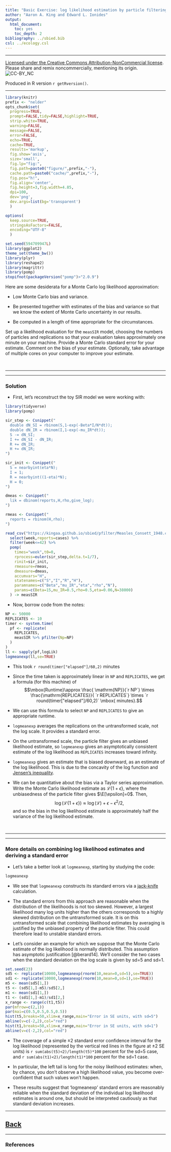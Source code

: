 ```yaml
---
title: "Basic Exercise: log likelihood estimation by particle filtering"
author: "Aaron A. King and Edward L. Ionides"
output:
  html_document:
    toc: yes
    toc_depth: 2
bibliography: ../sbied.bib
csl: ../ecology.csl
---
```


-----------------------------------

[Licensed under the Creative Commons Attribution-NonCommercial license](http://creativecommons.org/licenses/by-nc/4.0/).
Please share and remix noncommercially, mentioning its origin.  
![CC-BY_NC](../graphics/cc-by-nc.png)

Produced in R version `r getRversion()`.

-----------------------------------

```r
library(knitr)
prefix <- "nelder"
opts_chunk$set(
  progress=TRUE,
  prompt=FALSE,tidy=FALSE,highlight=TRUE,
  strip.white=TRUE,
  warning=FALSE,
  message=FALSE,
  error=FALSE,
  echo=TRUE,
  cache=TRUE,
  results='markup',
  fig.show='asis',
  size='small',
  fig.lp="fig:",
  fig.path=paste0("figure/",prefix,"-"),
  cache.path=paste0("cache/",prefix,"-"),
  fig.pos="h!",
  fig.align='center',
  fig.height=3,fig.width=4.85,
  dpi=100,
  dev='png',
  dev.args=list(bg='transparent')
  )
```
```r
options(
  keep.source=TRUE,
  stringsAsFactors=FALSE,
  encoding="UTF-8"
  )

set.seed(594709947L)
library(ggplot2)
theme_set(theme_bw())
library(plyr)
library(reshape2)
library(magrittr)
library(pomp)
stopifnot(packageVersion("pomp")>"2.0.9")
```

\newcommand\prob[1]{\mathbb{P}\left[{#1}\right]}
\newcommand\expect[1]{\mathbb{E}\left[{#1}\right]}
\newcommand\var[1]{\mathrm{Var}\left[{#1}\right]}
\newcommand\cov[2]{\mathrm{Cov}\left[{#1},{#2}\right]}
\newcommand\dist[2]{\mathrm{#1}\left(#2\right)}
\newcommand\dd[1]{d{#1}}
\newcommand\dlta[1]{{\Delta}{#1}}
\newcommand\lik{\mathcal{L}}
\newcommand\loglik{\ell}
\newcommand\R{\mathbb{R}}
\newcommand\data[1]{#1^*}
\newcommand\params{\, ; \,}
\newcommand\transpose{\scriptsize{T}}
\newcommand\eqspace{\quad\quad\quad}
\newcommand\profileloglik[1]{\ell^\mathrm{profile}_#1}


Here are some desiderata for a Monte Carlo log likelihood approximation:

- Low Monte Carlo bias and variance. 

- Be presented together with estimates of the bias and variance so that we know the extent of Monte Carlo uncertainty in our results. 

- Be computed in a length of time appropriate for the circumstances.

Set up a likelihood evaluation for the `measSIR` model, choosing the numbers of particles and replications so that your evaluation takes approximately one minute on your machine.
Provide a Monte Carlo standard error for your estimate. Comment on the bias of your estimate.
Optionally, take advantage of multiple cores on your computer to improve your estimate.

<br>

--------

---------

### Solution

- First, let's reconstruct the toy SIR model we were working with:

```r
library(tidyverse)
library(pomp)

sir_step <- Csnippet("
  double dN_SI = rbinom(S,1-exp(-Beta*I/N*dt));
  double dN_IR = rbinom(I,1-exp(-mu_IR*dt));
  S -= dN_SI;
  I += dN_SI - dN_IR;
  R += dN_IR;
  H += dN_IR;
")

sir_init <- Csnippet("
  S = nearbyint(eta*N);
  I = 1;
  R = nearbyint((1-eta)*N);
  H = 0;
")

dmeas <- Csnippet("
  lik = dbinom(reports,H,rho,give_log);
")

rmeas <- Csnippet("
  reports = rbinom(H,rho);
")

read_csv("https://kingaa.github.io/sbied/pfilter/Measles_Consett_1948.csv") %>%
  select(week,reports=cases) %>%
  filter(week<=42) %>%
  pomp(
    times="week",t0=0,
    rprocess=euler(sir_step,delta.t=1/7),
    rinit=sir_init,
    rmeasure=rmeas,
    dmeasure=dmeas,
    accumvars="H",
    statenames=c("S","I","R","H"),
    paramnames=c("Beta","mu_IR","eta","rho","N"),
    params=c(Beta=15,mu_IR=0.5,rho=0.5,eta=0.06,N=38000)
  ) -> measSIR
```

- Now, borrow code from the notes:

```r
NP <- 50000
REPLICATES <- 10
timer <- system.time(
  pf <- replicate(
    REPLICATES,
    measSIR %>% pfilter(Np=NP)
  )
)
ll <- sapply(pf,logLik)
logmeanexp(ll,se=TRUE)
```

- This took `r round(timer["elapsed"]/60,2)` minutes

- Since the time taken is approximately linear in `NP` and `REPLICATES`, we get a formula (for this machine) of
$$\mbox{Runtime}\approx \frac{ \mathrm{NP}}{`r NP`} \times \frac{\mathrm{REPLICATES}}{ `r REPLICATES`} \times `r round(timer["elapsed"]/60,2)` \mbox{ minutes}.$$

- We can use this formula to select  `NP` and `REPLICATES` to give an appropriate runtime.

- `logmeanexp` averages the replications on the untransformed scale, not the log scale. It provides a standard error.

- On the untransformed scale, the particle filter gives an unbiased likelihood estimate, so `logmeanexp` gives an asymptotically consistent estimate of the log likelihood as `REPLICATES` increases toward infinity.

- `logmeanexp` gives an estimate that is biased downward, as an estimate of the log likelihood. This is due to the concavity of the log function and [Jensen's inequality](https://en.wikipedia.org/wiki/Jensen%27s_inequality). 

- We can be quantitative about the bias via a Taylor series approximation.
Write the Monte Carlo likelihood estimate as $\lik\{1+\epsilon\}$, where the unbiasedness of the particle filter gives $\E[\epsilon]=0$. Then,
$$\log\big(\lik\{1+\epsilon\}\big)\approx \log(\lik)+\epsilon-\epsilon^2/2,$$
and so the bias in the log likelihood estimate is approximately half the variance of the log likelihood estimate.

<br>

------------

-----------

### More details on combining log likelihood estimates and deriving a standard error

- Let's take a better look at `logmeanexp`, starting by studying the code:

```r
logmeanexp
```

- We see that `logmeanexp` constructs its standard errors via a [jack-knife](https://en.wikipedia.org/wiki/Jackknife_resampling) calculation.


- The standard errors from this approach are reasonable when the distribution of the likelihoods is not too skewed. However, a largest likelihood many log units higher than the others corresponds to a highly skewed distribution on the untransformed scale. It is on this untransformed scale that combining likelihood estimates by averaging is justified by the unbiased property of the particle filter. This could therefore lead to unstable standard errors. 

- Let's consider an example for which we suppose that the Monte Carlo estimate of the log likelihood is normally distributed. This assumption has asymptotic justification [@berard14]. We'll consider the two cases when the standard deviation on the log scale is given by sd=5 and sd=1.

```r
set.seed(23)
sd5 <- replicate(10000,logmeanexp(rnorm(10,mean=0,sd=5),se=TRUE))
sd1 <- replicate(10000,logmeanexp(rnorm(10,mean=0,sd=1),se=TRUE))
m5 <- mean(sd5[1,])
t5 <- (sd5[1,]-m5)/sd5[2,]
m1 <- mean(sd1[1,])
t1 <- (sd1[1,]-m1)/sd1[2,]
x_range <- range(c(t1,t5))
par(mfrow=c(2,1))
par(mai=c(0.5,0.5,0.5,0.5))
hist(t5,breaks=50,xlim=x_range,main="Error in SE units, with sd=5")
abline(v=c(-2,2),col="red")
hist(t1,breaks=50,xlim=x_range,main="Error in SE units, with sd=1")
abline(v=c(-2,2),col="red")
```

- The coverage of a simple $\pm 2$ standard error confidence interval for the log likelihood (represented by the vertical red lines in the figure at $\pm 2$ SE units)  is `r sum(abs(t5)<2)/length(t5)*100` percent for the sd=5 case, and `r sum(abs(t1)<2)/length(t1)*100` percent for the sd=1 case.

- In particular, the left tail is long for the noisy likelihood estimates: when, by chance, you don't observe a high likelihood value, you become over-confident that such values won't happen.

- These results suggest that 'logmeanexp' standard errors are reasonably reliable when the standard deviation of the individual log likelihood estimates is around one, but should be interpreted cautiously as that standard deviation increases.

-----------------------

## [Back](./pfilter.html)

--------------------------

### References


